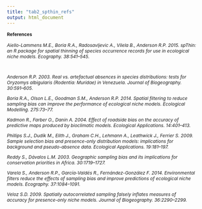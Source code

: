 ```yaml
---
title: "tab2_spthin_refs"
output: html_document
---
```

<p>
<div style="font-size:9pt;font-weight:bold">References</div><p>
<div style="font-size:9pt;font-style:italic">
Aiello-Lammens M.E., Boria R.A., Radosavljevic A., Vilela B., Anderson R.P. 2015. spThin: an R package for spatial thinning of species occurrence records for use in ecological niche models. Ecography. 38:541–545.<p><br>

Anderson R.P. 2003. Real vs. artefactual absences in species distributions: tests for Oryzomys albigularis (Rodentia: Muridae) in Venezuela. Journal of Biogeography. 30:591–605.<p>

Boria R.A., Olson L.E., Goodman S.M., Anderson R.P. 2014. Spatial filtering to reduce sampling bias can improve the performance of ecological niche models. Ecological Modelling. 275:73–77.<p>

Kadmon R., Farber O., Danin A. 2004. Effect of roadside bias on the accuracy of predictive maps produced by bioclimatic models. Ecological Applications. 14:401–413.<p>

Phillips S.J., Dudík M., Elith J., Graham C.H., Lehmann A., Leathwick J., Ferrier S. 2009. Sample selection bias and presence-only distribution models: implications for background and pseudo-absence data. Ecological Applications. 19:181–197.<p>

Reddy S., Dávalos L.M. 2003. Geographic sampling bias and its implications for conservation priorities in Africa. 30:1719–1727.<p>

Varela S., Anderson R.P., García-Valdés R., Fernández-González F. 2014. Environmental filters reduce the effects of sampling bias and improve predictions of ecological niche models. Ecography. 37:1084–1091.<p>

Veloz S.D. 2009. Spatially autocorrelated sampling falsely inflates measures of accuracy for presence-only niche models. Journal of Biogeography. 36:2290–2299.<p>
</div>
